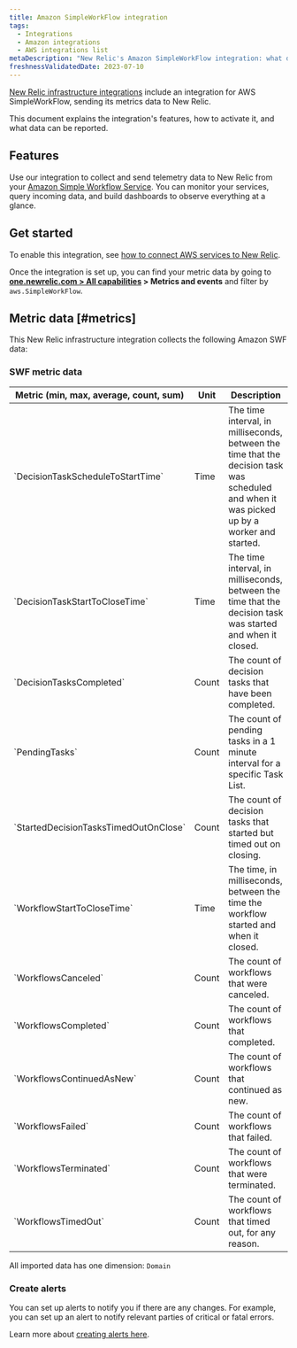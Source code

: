 ```yaml
---
title: Amazon SimpleWorkFlow integration
tags:
  - Integrations
  - Amazon integrations
  - AWS integrations list
metaDescription: "New Relic's Amazon SimpleWorkFlow integration: what data it reports and how to enable it."
freshnessValidatedDate: 2023-07-10
---
```


[New Relic infrastructure integrations](/docs/infrastructure/integrations-getting-started/getting-started/introduction-infrastructure-integrations) include an integration for AWS SimpleWorkFlow, sending its metrics data to New Relic.

This document explains the integration's features, how to activate it, and what data can be reported.

## Features

Use our integration to collect and send telemetry data to New Relic from your [Amazon Simple Workflow Service](https://aws.amazon.com/swf/). You can monitor your services, query incoming data, and build dashboards to observe everything at a glance.

## Get started

To enable this integration, see [how to connect AWS services to New Relic](/docs/infrastructure/amazon-integrations/connect/aws-metric-stream-setup/).

Once the integration is set up, you can find your metric data by going to **[one.newrelic.com > All capabilities](https://one.newrelic.com/all-capabilities) > Metrics and events** and filter by `aws.SimpleWorkFlow`.

## Metric data [#metrics]

This New Relic infrastructure integration collects the following Amazon SWF data:

### SWF metric data

<table>
  <thead>
    <tr>
      <th style={{ width: "200px" }}>
      Metric (min, max, average, count, sum)  
      </th>
      <th>
      Unit  
      </th>
      <th>
      Description
      </th>
    </tr>
  </thead>
    <tbody>
    <tr>
      <td>
      `DecisionTaskScheduleToStartTime`
      </td>
      <td>
      Time
      </td>
      <td>
      The time interval, in milliseconds, between the time that the decision task was scheduled and when it was picked up by a worker and started.
      </td>
    </tr>
    <tr>
      <td>
      `DecisionTaskStartToCloseTime`
      </td>
      <td>
      Time
      </td>
      <td>
      The time interval, in milliseconds, between the time that the decision task was started and when it closed.
      </td>
    </tr>
    <tr>
      <td>
      `DecisionTasksCompleted`
      </td>
      <td>
      Count
      </td>
      <td>
      The count of decision tasks that have been completed.
      </td>
    </tr>
    <tr>
      <td>
      `PendingTasks`
      </td>
      <td>
      Count
      </td>
      <td>
      The count of pending tasks in a 1 minute interval for a specific Task List.
      </td>
    </tr>
    <tr>
      <td>
      `StartedDecisionTasksTimedOutOnClose`
      </td>
      <td>
      Count
      </td>
      <td>
      The count of decision tasks that started but timed out on closing.
      </td>
    </tr>
    <tr>
      <td>
      `WorkflowStartToCloseTime`
      </td>
      <td>
      Time
      </td>
      <td>
      The time, in milliseconds, between the time the workflow started and when it closed.
      </td>
    </tr>
    <tr>
      <td>
      `WorkflowsCanceled`
      </td>
      <td>
      Count
      </td>
      <td>
      The count of workflows that were canceled.
      </td>
    </tr>
    <tr>
      <td>
      `WorkflowsCompleted`
      </td>
      <td>
      Count
      </td>
      <td>
      The count of workflows that completed.
      </td>
    </tr>
    <tr>
      <td>
      `WorkflowsContinuedAsNew`
      </td>
      <td>
      Count
      </td>
      <td>
      The count of workflows that continued as new.
      </td>
    </tr>
    <tr>
      <td>
      `WorkflowsFailed`
      </td>
      <td>
      Count
      </td>
      <td>
      The count of workflows that failed.
      </td>
    </tr>
    <tr>
      <td>
      `WorkflowsTerminated`
      </td>
      <td>
      Count
      </td>
      <td>
      The count of workflows that were terminated.
      </td>
    </tr>
    <tr>
      <td>
      `WorkflowsTimedOut`
      </td>
      <td>
      Count
      </td>
      <td>
      The count of workflows that timed out, for any reason.
      </td>
    </tr>
    </tbody>
</table>

All imported data has one dimension: `Domain`

### Create alerts

You can set up alerts to notify you if there are any changes. For example, you can set up an alert to notify relevant parties of critical or fatal errors.

Learn more about [creating alerts here](/docs/alerts-applied-intelligence/new-relic-alerts/get-started/your-first-nrql-condition/).
